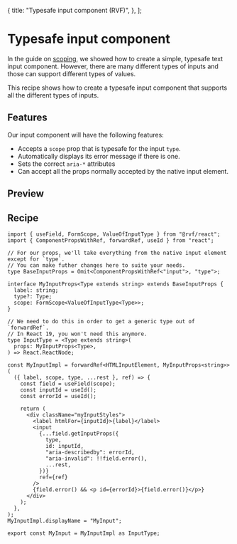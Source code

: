 
  {
    title: "Typesafe input component (RVF)",
  },
];

# Typesafe input component

In the guide on [scoping](/scoping), we showed how to create a simple, typesafe text input component.
However, there are many different types of inputs and those can support different types of values.

This recipe shows how to create a typesafe input component that supports all the different types of inputs.

## Features

Our input component will have the following features:

- Accepts a `scope` prop that is typesafe for the input `type`.
- Automatically displays its error message if there is one.
- Sets the correct `aria-*` attributes
- Can accept all the props normally accepted by the native input element.

## Preview

<TypesafeInput />

## Recipe

```tsx
import { useField, FormScope, ValueOfInputType } from "@rvf/react";
import { ComponentPropsWithRef, forwardRef, useId } from "react";

// For our props, we'll take everything from the native input element except for `type`.
// You can make futher changes here to suite your needs.
type BaseInputProps = Omit<ComponentPropsWithRef<"input">, "type">;

interface MyInputProps<Type extends string> extends BaseInputProps {
  label: string;
  type?: Type;
  scope: FormScope<ValueOfInputType<Type>>;
}

// We need to do this in order to get a generic type out of `forwardRef`.
// In React 19, you won't need this anymore.
type InputType = <Type extends string>(
  props: MyInputProps<Type>,
) => React.ReactNode;

const MyInputImpl = forwardRef<HTMLInputElement, MyInputProps<string>>(
  ({ label, scope, type, ...rest }, ref) => {
    const field = useField(scope);
    const inputId = useId();
    const errorId = useId();

    return (
      <div className="myInputStyles">
        <label htmlFor={inputId}>{label}</label>
        <input
          {...field.getInputProps({
            type,
            id: inputId,
            "aria-describedby": errorId,
            "aria-invalid": !!field.error(),
            ...rest,
          })}
          ref={ref}
        />
        {field.error() && <p id={errorId}>{field.error()}</p>}
      </div>
    );
  },
);
MyInputImpl.displayName = "MyInput";

export const MyInput = MyInputImpl as InputType;
```
